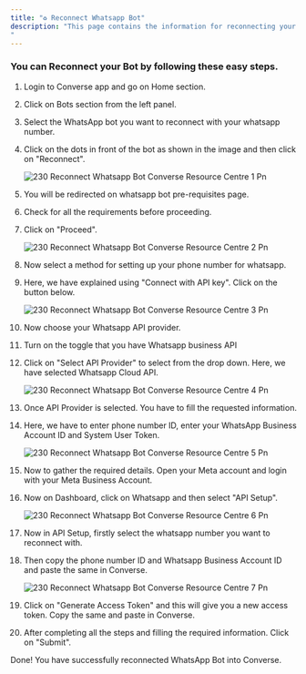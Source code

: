 ```yaml
---
title: "♻️ Reconnect Whatsapp Bot"
description: "This page contains the information for reconnecting your whatsapp bot with your registered number
"
---
```


### **You can Reconnect your Bot by following these easy steps.**

 1. Login to  Converse app and go on Home section.
 2. Click on Bots section from the left panel.
 3. Select the WhatsApp bot you want to reconnect with your whatsapp number.
 4. Click on the dots in front of the bot as shown in the image and then click on "Reconnect".

    ![230 Reconnect Whatsapp Bot  Converse Resource Centre 1 Pn](/images/platform-guidelines-training/reconnect-whatsapp-bot/230.reconnect_whatsapp_bot__Converse_resource_centre-1.png)
 5. You will be redirected on whatsapp bot pre-requisites page.
 6. Check for all the requirements before proceeding.
 7. Click on "Proceed".

    ![230 Reconnect Whatsapp Bot  Converse Resource Centre 2 Pn](/images/platform-guidelines-training/reconnect-whatsapp-bot/230.reconnect_whatsapp_bot__Converse_resource_centre-2.png)
 8. Now select a method for setting up your phone number for whatsapp.
 9. Here, we have explained using "Connect with API key". Click on the button below.

    ![230 Reconnect Whatsapp Bot  Converse Resource Centre 3 Pn](/images/platform-guidelines-training/reconnect-whatsapp-bot/230.reconnect_whatsapp_bot__Converse_resource_centre-3.png)
10. Now choose your Whatsapp API provider.
11. Turn on the toggle that you have Whatsapp business API
12. Click on "Select API Provider" to select from the drop down. Here, we have selected Whatsapp Cloud API.

    ![230 Reconnect Whatsapp Bot  Converse Resource Centre 4 Pn](/images/platform-guidelines-training/reconnect-whatsapp-bot/230.reconnect_whatsapp_bot__Converse_resource_centre-4.png)
13. Once API Provider is selected. You have to fill the requested information.
14. Here, we have to enter phone number ID, enter your WhatsApp Business Account ID and System User Token.

    ![230 Reconnect Whatsapp Bot  Converse Resource Centre 5 Pn](/images/platform-guidelines-training/reconnect-whatsapp-bot/230.reconnect_whatsapp_bot__Converse_resource_centre-5.png)
15. Now to gather the required details. Open your Meta account and login with your Meta Business Account.
16. Now on Dashboard, click on Whatsapp and then select "API Setup".

    ![230 Reconnect Whatsapp Bot  Converse Resource Centre 6 Pn](/images/platform-guidelines-training/reconnect-whatsapp-bot/230.reconnect_whatsapp_bot__Converse_resource_centre-6.png)
17. Now in API Setup, firstly select the whatsapp number you want to reconnect with.
18. Then copy the phone number ID and Whatsapp Business Account ID and paste the same in  Converse.

    ![230 Reconnect Whatsapp Bot  Converse Resource Centre 7 Pn](/images/platform-guidelines-training/reconnect-whatsapp-bot/230.reconnect_whatsapp_bot__Converse_resource_centre-7.png)
19. Click on "Generate Access Token" and this will give you a new access token. Copy the same and paste in  Converse.
20. After completing all the steps and filling the required information. Click on "Submit".

Done\! You have successfully reconnected WhatsApp Bot into  Converse.

 